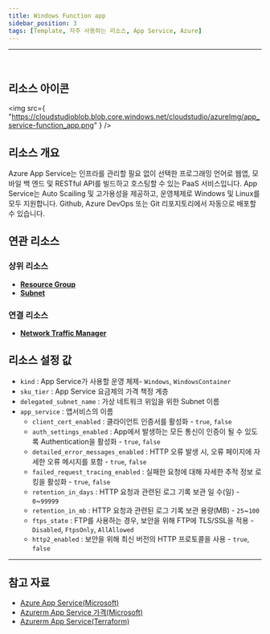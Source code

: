 ```yaml
---
title: Windows Function app
sidebar_position: 3
tags: [Template, 자주 사용하는 리소스, App Service, Azure]
---
```


<hr />
<br />

## 리소스 아이콘

<img
    src={
        "https://cloudstudioblob.blob.core.windows.net/cloudstudio/azureImg/app_service-function_app.png"
    }
/>

## 리소스 개요

Azure App Service는 인프라를 관리할 필요 없이 선택한 프로그래밍 언어로 웹앱, 모바일 백 엔드 및 RESTful API를 빌드하고 호스팅할 수 있는 PaaS 서비스입니다.
App Service는 Auto Scailing 및 고가용성을 제공하고, 운영체제로 Windows 및 Linux를 모두 지원합니다.
Github, Azure DevOps 또는 Git 리포지토리에서 자동으로 배포할 수 있습니다.

## 연관 리소스

### 상위 리소스

-   [**Resource Group**](https://docs.cstudio.app/docs/resource/azure/Base/ResourceGroup)
-   [**Subnet**](https://docs.cstudio.app/docs/resource/azure/Network/Subnet)

### 연결 리소스

-   [**Network Traffic Manager**](https://docs.cstudio.app/docs/resource/azure/Network/TrafficManager)

## 리소스 설정 값

-   `kind` : App Service가 사용할 운영 체제- `Windows`, `WindowsContainer`
-   `sku_tier` : App Service 요금제의 가격 책정 계층
-   `delegated_subnet_name` : 가상 네트워크 위임을 위한 Subnet 이름
-   `app_service` : 앱서비스의 이름
    -   `client_cert_enabled` : 클라이언트 인증서를 활성화 - `true`, `false`
    -   `auth_settings_enabled` : App에서 발생하는 모든 통신이 인증이 될 수 있도록 Authentication을 활성화 - `true`, `false`
    -   `detailed_error_messages_enabled` : HTTP 오류 발생 시, 오류 페이지에 자세한 오류 메시지를 포함 - `true`, `false`
    -   `failed_request_tracing_enabled` : 실패한 요청에 대해 자세한 추적 정보 로킹을 활성화 - `true`, `false`
    -   `retention_in_days` : HTTP 요청과 관련된 로그 기록 보관 일 수(일) - `0`~`99999`
    -   `retention_in_mb` : HTTP 요청과 관련된 로그 기록 보관 용량(MB) - `25`~`100`
    -   `ftps_state` : FTP를 사용하는 경우, 보안을 위해 FTP에 TLS/SSL을 적용 - `Disabled`, `FtpsOnly`, `AllAllowed`
    -   `http2_enabled` : 보안을 위해 최신 버전의 HTTP 프로토콜을 사용 - `true`, `false`

<hr />

## 참고 자료

-   [Azure App Service(Microsoft)](https://learn.microsoft.com/ko-kr/azure/app-service/overview)
-   [Azurerm App Service 가격(Microsoft)](https://azure.microsoft.com/ko-kr/pricing/details/app-service/windows/)
-   [Azurerm App Service(Terraform)](https://registry.terraform.io/providers/hashicorp/azurerm/latest/docs/resources/app_service)
